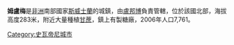 {{Infobox settlement
  | name = 姆盧梅
  | settlement_type = 
  | latd  = 26 |latm  = 02 |latNS = S
  | longd = 31 |longm = 51 |longEW = E
  | coordinates_type = type:city
  | coordinates_region = SZ
  | coordinates_display = inline,title
  | pushpin_map = Swaziland
  | subdivision_type        = 國家
  | subdivision_name        = {{flag|Swaziland}}
  | subdivision_type1       = 區
  | subdivision_name1       = [[盧邦博|盧邦博]]
}}

'''姆盧梅'''是[[非洲|非洲]]南部國家[[斯威士蘭|斯威士蘭]]的城鎮，由[[盧邦博|盧邦博]]負責管轄，位於該國北部，海拔高度283米，附近大量種植[[甘蔗|甘蔗]]，鎮上有製糖廠，2006年人口7,761。

[[Category:史瓦帝尼城市|Category:史瓦帝尼城市]]

{{Swaziland-stub}}